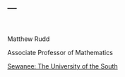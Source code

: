 ---
---

<br>

Matthew Rudd 

Associate Professor of Mathematics 

[Sewanee: The University of the South](http://www.sewanee.edu)

